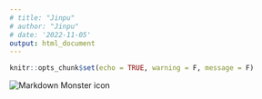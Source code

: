 ```yaml
---
# title: "Jinpu"
# author: "Jinpu"
# date: '2022-11-05'
output: html_document
---
```


```r
knitr::opts_chunk$set(echo = TRUE, warning = F, message = F)
```

<img src="markdownmonstericon.png"
     alt="Markdown Monster icon"
     style="float: left; margin-right: 10px;" />





